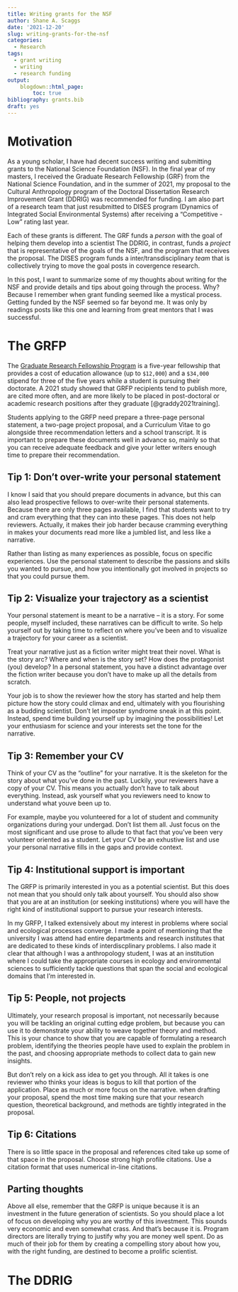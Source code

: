 ```yaml
---
title: Writing grants for the NSF
author: Shane A. Scaggs
date: '2021-12-20'
slug: writing-grants-for-the-nsf
categories:
  - Research
tags:
  - grant writing
  - writing
  - research funding
output:
    blogdown::html_page:
        toc: true
bibliography: grants.bib
draft: yes
---
```



# Motivation

As a young scholar, I have had decent success writing and submitting grants to the National Science Foundation (NSF). In the final year of my masters, I received the Graduate Research Fellowship (GRF) from the National Science Foundation, and in the summer of 2021, my proposal to the Cultural Anthropology program of the Doctoral Dissertation Research Improvement Grant (DDRIG) was recommended for funding. I am also part of a research team that just resubmitted to DISES program (Dynamics of Integrated Social Environmental Systems) after receiving a "Competitive - Low" rating last year. 

Each of these grants is different. The GRF funds a *person* with the goal of helping them develop into a scientist The DDRIG, in contrast, funds a *project* that is representative of the goals of the NSF, and the program that receives the proposal. The DISES program funds a inter/transdisciplinary *team* that is collectively trying to move the goal posts in covergence research.  

In this post, I want to summarize some of my thoughts about writing for the NSF and provide details and tips about going through the process. Why? Because I remember when grant funding seemed like a mystical process. Getting funded by the NSF seemed so far beyond me. It was only by readings posts like this one and learning from great mentors that I was successful. 

# The GRFP 

The [Graduate Research Fellowship Program](https://www.nsfgrfp.org/) is a five-year fellowship that provides a cost of education allowance (up to `$12,000`) and a `$34,000` stipend for three of the five years while a student is pursuing their doctorate. A 2021 study showed that GRFP recipients tend to publish more, are cited more often, and are more likely to be placed in post-doctoral or academic research positions after they graduate [@graddy2021training]. 

Students applying to the GRFP need prepare a three-page personal statement, a two-page project proposal, and a Curriculum Vitae to go alongside three recommendation letters and a school transcript. It is important to prepare these documents well in advance so, mainly so that you can receive adequate feedback and give your letter writers enough time to prepare their recommendation. 

## Tip 1: Don't over-write your personal statement

I know I said that you should prepare documents in advance, but this can also lead prospective fellows to over-write their personal statements. Because there are only three pages available, I find that students want to try and cram everything that they can into these pages. This does not help reviewers. Actually, it makes their job harder because cramming everything in makes your documents read more like a jumbled list, and less like a narrative. 

Rather than listing as many experiences as possible, focus on specific experiences. Use the personal statement to describe the passions and skills you wanted to pursue, and how you intentionally got involved in projects so that you could pursue them. 

## Tip 2: Visualize your trajectory as a scientist 

Your personal statement is meant to be a narrative -- it is a story. For some people, myself included, these narratives can be difficult to write. So help yourself out by taking time to reflect on where you've been and to visualize a trajectory for your career as a scientist. 

Treat your narrative just as a fiction writer might treat their novel. What is the story arc? Where and when is the story set? How does the protagonist (you) develop? In a personal statement, you have a distinct advantage over the fiction writer because you don't have to make up all the details from scratch. 

Your job is to show the reviewer how the story has started and help them picture how the story could climax and end, ultimately with you flourishing as a budding scientist. Don't let imposter syndrome sneak in at this point. Instead, spend time building yourself up by imagining the possibilities! Let your enthusiasm for science and your interests set the tone for the narrative.

## Tip 3: Remember your CV 

Think of your CV as the "outline" for your narrative. It is the skeleton for the story about what you've done in the past. Luckily, your reviewers have a copy of your CV. This means you actually don't have to talk about everything. Instead, ask yourself what you reviewers need to know to understand what youve been up to.

For example, maybe you volunteered for a lot of student and community organizations during your undergad. Don't list them all. Just focus on the most significant and use prose to allude to that fact that you've been very volunteer oriented as a student. Let your CV be an exhustive list and use your personal narrative fills in the gaps and provide context.

## Tip 4: Institutional support is important

The GRFP is primarily interested in you as a potential scientist. But this does not mean that you should only talk about yourself. You should also show that you are at an institution (or seeking institutions) where you will have the right kind of institutional support to pursue your research interests. 

In my GRFP, I talked extensively about my interest in problems where social and ecological processes converge. I made a point of mentioning that the university I was attend had entire departments and research institutes that are dedicated to these kinds of interdiscplinary problems. I also made it clear that although I was a anthropology student, I was at an institution where I could take the  appropriate courses in ecology and environmental sciences to sufficiently tackle questions that span the social and ecological domains that I'm interested in.  

## Tip 5: People, not projects

Ultimately, your research proposal is important, not necessarily because you will be tackling an original cutting edge problem, but because you can use it to demonstrate your ability to weave together theory and method. This is your chance to show that you are capable of formulating a research problem, identifying the theories people have used to explain the problem in the past, and choosing appropriate methods to collect data to gain new insights. 

But don't rely on a kick ass idea to get you through. All it takes is one reviewer who thinks your ideas is bogus to kill that portion of the application. Place as much or more focus on the narrative. when drafting your proposal, spend the most time making sure that your research question, theoretical background, and methods are tightly integrated in the proposal. 

## Tip 6: Citations

There is so little space in the proposal and references cited take up some of that space in the proposal. Choose strong high profile citations. Use a citation format that uses numerical in-line citations.

## Parting thoughts 

Above all else, remember that the GRFP is unique because it is an investment in the future generation of scientists. So you should place a lot of focus on developing why you are worthy of this investment. This sounds very economic and even somewhat crass. And that's because it is. Program directors are literally trying to justify why you are money well spent. Do as much of their job for them by creating a compelling story about how you, with the right funding, are destined to become a prolific scientist. 

# The DDRIG 

